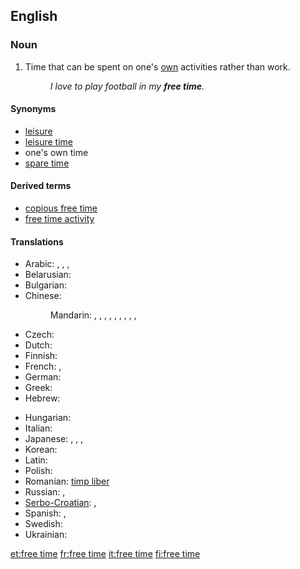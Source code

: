 ==English==
{{wikipedia|Leisure}}

===Noun===
{{en-noun|sg=[[free]] [[time]]|-}}

# Time that can be spent on one's [[own]] activities rather than work.
#: ''I love to play football in my '''free time'''.''

====Synonyms====
* [[leisure]]
* [[leisure time]]
* one's own time<!--not idiomatic; do not wikify-->
* [[spare time]]

====Derived terms====
* [[copious free time]]<!--see Wikipedia article-->
* [[free time activity]]

====Translations====
{{trans-top|time that can be spent on one's own activities rather than work}}
* Arabic: {{t|ar|راحة|f|tr=raaHa}},  {{t|ar|خلو من العمل|tr=khuluu min al-`amal}},  {{t|ar|فراغ|m|tr=faraagh}},  {{t|ar|وقت الفراغ|m|tr=waqt al-faragh}}
* Belarusian: {{t|be|свабодны час|m|tr=svabódny čas|xs=Belarusian}}
* Bulgarian: {{t|bg|свободно време|n|tr=svobodno vreme}}
* Chinese:
*: Mandarin: {{t|cmn|空閑|sc=Hani}},  {{t-|cmn|空闲|tr=kòngxián|sc=Hani}},  {{t|cmn|閑空|sc=Hani}},  {{t|cmn|闲空|tr=xiánkòng|sc=Hani}},  {{t|cmn|閑暇|sc=Hani}},  {{t-|cmn|闲暇|tr=xiánxiá|sc=Hani}},  {{t|cmn|餘暇|sc=Hani}},  {{t|cmn|余暇|tr=yúxiá|sc=Hani}},  {{t|cmn|餘閑|sc=Hani}},  {{t|cmn|余闲|tr=yúxián|sc=Hani}}
* Czech: {{t-|cs|volný čas|m}}
* Dutch: {{t+|nl|vrijetijd|m}}
* Finnish: {{t-|fi|vapaa-aika}}
* French: {{t+|fr|temps libre|m}}, {{t+|fr|loisir|m}}
* German: {{t+|de|Freizeit|f}}
* Greek: {{t+|el|ελεύθερος χρόνος|tr=eleútheros chrónos}}
* Hebrew: {{t-|he|פנאי|m}}
{{trans-mid}}
* Hungarian: {{t+|hu|szabadidő}}
* Italian: {{t|it|tempo libero|m}}
* Japanese: {{t|ja|余暇|tr=よか, yoka}},  {{t|ja|閑暇|tr=かんか, kanka}},  {{t|ja|閑散|tr=かんさん, kansan}},  {{t+|ja|暇|tr=ひま, hima}}
* Korean: {{t|ko|여가|tr=yeoga|sc=Hang}}
* Latin: {{t-|la|otium|n}}
* Polish: {{t|pl|wolny czas|m}}
* Romanian: [[timp liber]]
* Russian: {{t|ru|свободное время|n|tr=svobódnoje vrémja}}, {{t+|ru|досуг|m|tr=dosúg}}
* [[Serbo-Croatian]]: {{tø|sh|слободно време|n|sc=Cyrl|xs=Serbo-Croatian}},  {{tø|sh|slobodno vreme|n|sc=Cyrl|xs=Serbo-Croatian}}
* Spanish: {{t|es|tiempo libre}}, {{t-|es|ocio|m}}
* Swedish: {{t+|sv|fritid}}
* Ukrainian: {{t|uk|вільний час|m|tr=víl'nyj čas|xs=Ukrainian}}
{{trans-bottom}}

[[et:free time]]
[[fr:free time]]
[[it:free time]]
[[fi:free time]]